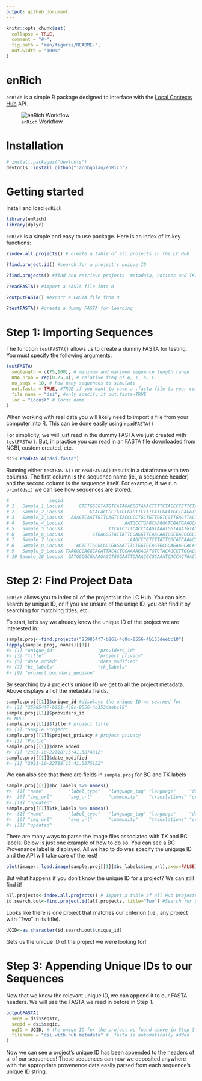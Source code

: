 ```yaml
---
output: github_document
---
```


<!-- README.md is generated from README.Rmd. Please edit that file -->

```r
knitr::opts_chunk$set(
  collapse = TRUE,
  comment = "#>",
  fig.path = "man/figures/README-",
  out.width = "100%"
)
```

# enRich

<!-- badges: start -->
<!-- badges: end -->

`enRich` is a simple R package designed to interface with the [Local Contexts Hub](https://localcontexts.org/tk-label-hub/) API.


![`enRich` Workflow](enRich_workflow.png)

# Installation

``` r
# install.packages("devtools")
devtools::install_github("jacobgolan/enRich")
```

# Getting started

Install and load `enRich`

```r
library(enRich)
library(dplyr)
```

`enRich` is a simple and easy to use package. Here is an index of its key functions:


```r
?index.all.projects() # create a table of all projects in the LC Hub

?find.project.id() #search for a project's unique ID

?find.projects() #find and retrieve projects' metadata, notices and TK/BC labels

?readFASTA() #import a FASTA file into R

?outputFASTA() #export a FASTA file from R

?testFASTA() #create a dummy FASTA for learning
```

# **Step 1**: Importing Sequences
The function `testFASTA()` allows us to create a dummy FASTA for testing. You must specify the following arguments:

```r
testFASTA(
  seqlength = c(75,100), # minimum and maximum sequence length range
  DNA_prob = rep(0.25,4), # relative freq of A, T, G, C
  no_seqs = 10, # how many sequences to simulate
  out.fasta = TRUE, #TRUE if you want to save a .fasta file to your computer
  file_name = "dsi", #only specify if out.fasta=TRUE
  loc = "LocusX" # locus name
)
```

When working with real data you will likely need to import a file from your computer into R. This can be done easily using `readFASTA()`

For simplicity, we will just read in the dummy FASTA we just created with `testFASTA()`. But, in practice you can read in an FASTA file downloaded from NCBI, custom created, etc.

```r
dsi<-readFASTA("dsi.fasta")

```
Running either `testFASTA()` or `readFASTA()` results in a dataframe with two columns. The first column is the sequence name (ie., a sequence header) and the second column is the sequence itself. For example, if we run `print(dsi)` we can see how sequences are stored:

```r
#               seqid                                                                                               seqstr
# 1   Sample_1_LocusX      GTCTGGCGTATGTCATAGACCGTAAACTCTTCTACCCCCTTCTAGACATATGTTGCGACACCCTACGGCACTGTCTGGATGAGGGCCACGAAAGG
# 2   Sample_2_LocusX          GCACACCGCTGTGCGTGTTCTTTCATCGAATGCTGAGATCCCTCGAAGTTGCCCTGCCAAAGCGTGCCCCACCTACCCCTAGTGTGACAAT
# 3   Sample_3_LocusX   AAAGTCAATTGTTCAGTCTACCCCCTGCTGTTGGTCGTTGAGTTACTTTGATAGTGGAGATGTACGGCAATAAGTGTCATTGTATGATAACGAGCTAG
# 4   Sample_4_LocusX                       AATGCCTGAGCAAGGATCGATGAAGGACCCAATAGACTCGGCAACGACCCGGGATTCTACCCACACATCCTGTGGGTT
# 5   Sample_5_LocusX                 TTCATCTTTCACCCAAGTAAATGGTAAATGTAGCATCTTGCAACTTTATCTTGAGTGGCGAGGTATATGCAGTGTTGTTTTTGC
# 6   Sample_6_LocusX           GTGAGGGTACTATTCGAGGTTCAACAATCGCGAGCCGCTTCAGCCCCAGCAATCCCGTTTGGGAGCGACTCGCGCTCGGGAAGATAGCGA
# 7   Sample_7_LocusX                         AAGCCCGTCTTATTCGCATCAAACCAAGCGAATTTACTGGTTCACGCATCATTCTGGTCATGCGAGTCCTGAACTA
# 8   Sample_8_LocusX     ACTCTTGCGCGGCGAGAATTTCTGGTGCAGTGCGGAGAAGCACAGCCCAACCCGTCCTCCGTAAAATGTACAGTAGGGGTAGTGGTTTCTTCGCTC
# 9   Sample_9_LocusX TAAGGGCAGGCAGATTACACTCCAAAAGAGATGTGTACAGCCTTGCAGCTTCTCCCTCGCCGTAACTACAGATGGAGCCCATGTGCGCCCACTTGATCCT
# 10 Sample_10_LocusX  GATGGCGCGAAAGAGCTGGGAATTCAAACGCGCAAATCACCACTGACTGTCAGTTCAACTGAAAGGCCTAAAAGCGATGACTAATGCGATAGGCTCAAA
```

# Step 2: Find Project Data
`enRich` allows you to index all of the projects in the LC Hub. You can also search by unique ID, or if you are unsure of the uniqe ID, you can find it by searching for matching titles, etc.

To start, let’s say we already know the unique ID of the project we are interested in:

```r
sample.proj<-find.projects("259854f7-b261-4c8c-8556-4b153deebc18")
lapply(sample.proj, names)[[1]]
#> [1] "unique_id"                "providers_id"            
#> [3] "title"                    "project_privacy"         
#> [5] "date_added"               "date_modified"           
#> [7] "bc_labels"                "tk_labels"               
#> [9] "project_boundary_geojson"
```
By searching by a project’s unique ID we get to all the project metadata. Above displays all of the metadata fields.

```r
sample.proj[[1]]$unique_id #displays the unique ID we searned for
#> [1] "259854f7-b261-4c8c-8556-4b153deebc18"
sample.proj[[1]]$providers_id
#> NULL
sample.proj[[1]]$title # project title
#> [1] "Sample Project"
sample.proj[[1]]$project_privacy # project privacy
#> [1] "Public"
sample.proj[[1]]$date_added
#> [1] "2021-10-22T18:15:41.507481Z"
sample.proj[[1]]$date_modified
#> [1] "2021-10-22T18:15:41.507513Z"
```

We can also see that there are fields in `sample.proj` for BC and TK labels

```r
sample.proj[[1]]$bc_labels %>% names()
#>  [1] "name"         "label_type"   "language_tag" "language"     "default_text"
#>  [6] "img_url"      "svg_url"      "community"    "translations" "created"     
#> [11] "updated"
sample.proj[[1]]$tk_labels %>% names()
#>  [1] "name"         "label_type"   "language_tag" "language"     "default_text"
#>  [6] "img_url"      "svg_url"      "community"    "translations" "created"     
#> [11] "updated"
```

There are many ways to parse the image files associated with TK and BC labels. Below is just one example of how to do so. You can see a BC Provenance label is displayed. All we had to do was specify the uniquqe ID and the API will take care of the rest!

```r
plot(imager::load.image(sample.proj[[1]]$bc_labels$img_url),axes=FALSE)
```
But what happens if you don’t know the unique ID for a project? We can still find it!


```r
all.projects<-index.all.projects() # Import a table of all Hub projects
id.search.out<-find.project.id(all.projects, title="Two") #Search for projects with the word 'Two' in their title
```

Looks like there is one project that matches our criterion (i.e., any project with "Two" in its title).
```r
UQID<-as.character(id.search.out$unique_id)

```
Gets us the unique ID of the project we were looking for!

# Step 3: Appending Unique IDs to our Sequences
Now that we know the relevant unique ID, we can append it to our FASTA headers. We will use the FASTA we read in before in Step 1.

```r
outputFASTA(
  seqs = dsi$seqstr,
  seqid = dsi$seqid,
  uqID = UQID, # the uniqe ID for the project we found above in Step 3
  filename = "dsi.with.hub.metadata" # .fasta is automatically added
)
```

Now we can see a project's unique ID has been appended to the headers of al of our sequences! These sequences can now we deposited anywhere with the appropriate provenence data easily parsed from each sequence's unique ID string.






```r
```

